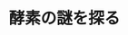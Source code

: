 ﻿---
title: "酵素の謎を探る"
category: "生命理工学院"
vol: "48"
interviewee: "吉田 賢右 "
url: ""
tags: []
pdf: "48-3.pdf"
career: ""
preface: "生物活動の本質とは生体内物質の相互作用、とりわけ酵素の反応である。ＡＴＰ合成酵素と分子シャペロンという二つの酵素から生物の本質を探究している吉田を訪れた。"
---
